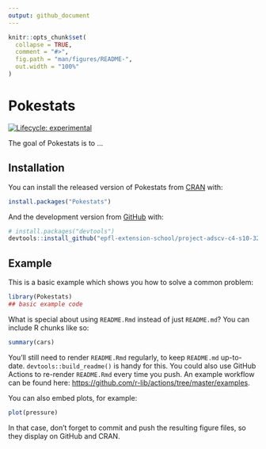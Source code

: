 ```yaml
---
output: github_document
---
```


<!-- README.md is generated from README.Rmd. Please edit that file -->

```r
knitr::opts_chunk$set(
  collapse = TRUE,
  comment = "#>",
  fig.path = "man/figures/README-",
  out.width = "100%"
)
```

# Pokestats

<!-- badges: start -->
[![Lifecycle: experimental](https://img.shields.io/badge/lifecycle-experimental-orange.svg)](https://lifecycle.r-lib.org/articles/stages.html#experimental)
<!-- badges: end -->

The goal of Pokestats is to ...

## Installation

You can install the released version of Pokestats from [CRAN](https://CRAN.R-project.org) with:

``` r
install.packages("Pokestats")
```

And the development version from [GitHub](https://github.com/) with:

``` r
# install.packages("devtools")
devtools::install_github("epfl-extension-school/project-adscv-c4-s10-3268-2539")
```
## Example

This is a basic example which shows you how to solve a common problem:

```r
library(Pokestats)
## basic example code
```

What is special about using `README.Rmd` instead of just `README.md`? You can include R chunks like so:

```r
summary(cars)
```

You'll still need to render `README.Rmd` regularly, to keep `README.md` up-to-date. `devtools::build_readme()` is handy for this. You could also use GitHub Actions to re-render `README.Rmd` every time you push. An example workflow can be found here: <https://github.com/r-lib/actions/tree/master/examples>.

You can also embed plots, for example:

```r
plot(pressure)
```

In that case, don't forget to commit and push the resulting figure files, so they display on GitHub and CRAN.
